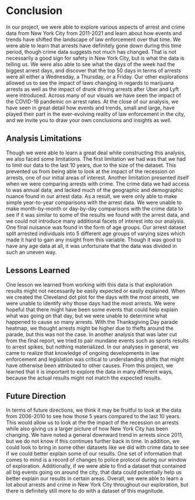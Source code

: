 # Conclusion

In our project, we were able to explore various aspects of arrest and crime data from New York City from 2011-2021 and learn about how events and trends have shifted the landscape of law enforcement over that time. We were able to learn that arrests have definitely gone down during this time period, though crime data suggests not much has changed. That is not necessarily a good sign for safety in New York City, but is what the data is telling us. We were also able to see what the days of the week had the biggest arrest days, and discover that the top 50 days in terms of arrests were all either a Wednesday, a Thursday, or a Friday. Our other explorations allowed us to see the impact of laws changing in regards to marijuana arrests as well as the impact of drunk driving arrests after Uber and Lyft were introduced. Across many of our visuals we have seen the impact of the COVID-19 pandemic on arrest rates. At the close of our analysis, we have seen in great detail how events and trends, small and large, have played their part in the ever-evolving reality of law enforcement in the city, and we invite you to draw your own conclusions and insights as well.

## Analysis Limitations

Though we were able to learn a great deal while constructing this analysis, we also faced some limitations. The first limitation we had was that we had to limit our data to the last 10 years, due to the size of the dataset. This prevented us from being able to look at the impact of the recession on arrests, one of our initial areas of interest. Another limitation presented itself when we were comparing arrests with crime. The crime data we had access to was annual data, and lacked much of the geographic and demographic nuance found in our arrest data. As a result, we were only able to make simple year-to-year comparisons with the arrest data. We were unable to make month-by-month or day-by-day comparisons with the crime data to see if it was similar to some of the results we found with the arrest data, and we could not introduce many additional facets of interest into our analysis. One final nuisance was found in the form of age groups. Our arrest dataset split arrested individuals into 5 different age groups of varying sizes which made it hard to gain any insight from this variable. Though it was good to have any age data at all, it was unfortunate that the data was divided in such an uneven way.

## Lessons Learned

One lesson we learned from working with this data is that exploration results might not necessarily be easily expected or easily explained. When we created the Cleveland dot plot for the days with the most arrests, we were unable to identify why those days had the most arrests. We were hopeful that there might have been some events that could help explain what was going on that day, but we were unable to determine what happened to cause so many arrests. With the Thanksgiving Day parade heatmap, we thought arrests might be higher due to thefts around the parade, but this was not the case. In another analysis that was later cut from the final report, we tried to pair mundane events such as sports results to arrest spikes, but nothing materialized. In our analyses in general, we came to realize that knowledge of ongoing developments in law enforcement and legislation was critical to understanding shifts that might have otherwise been attributed to other causes. From this project, we learned that it is important to explore the data in many different ways, because the actual results might not match the expected results.

## Future Direction

In terms of future directions, we think it may be fruitful to look at the data from 2006-2010 to see how those 5 years compared to the last 10 years. This would allow us to look at the the impact of the recession on arrests while also giving us a larger picture of how New York City has been changing. We have noted a general downward trend in arrests since 2011, but we do not know if this continues further back in time. In addition, we could look to bring in some other datasets like we did with crime data to see if we could better explain some of our results. One set of information that comes to mind is a record of changes to police protocol during our window of exploration. Additionally, if we were able to find a dataset that contained all big events going on around the city, that data could potentially help us better explain our results in certain areas. Overall, we were able to learn a lot about arrests and crime in New York City throughout our exploration, but there is definitely still more to do with a dataset of this magnitude.  
